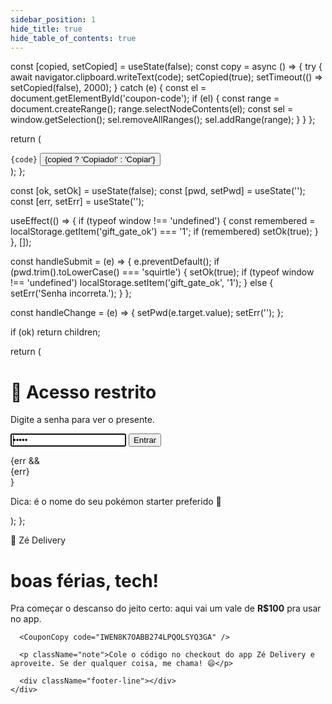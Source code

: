 ```yaml
---
sidebar_position: 1
hide_title: true
hide_table_of_contents: true
---
```



  const [copied, setCopied] = useState(false);
  const copy = async () => {
    try {
      await navigator.clipboard.writeText(code);
      setCopied(true);
      setTimeout(() => setCopied(false), 2000);
    } catch (e) {
      const el = document.getElementById('coupon-code');
      if (el) {
        const range = document.createRange();
        range.selectNodeContents(el);
        const sel = window.getSelection();
        sel.removeAllRanges();
        sel.addRange(range);
      }
    }
  };

  return (
    <div className="coupon" role="group" aria-label="Cupom Zé Delivery">
      <code id="coupon-code">{code}</code>
      <button className="copy-btn" onClick={copy} aria-live="polite">
        {copied ? 'Copiado!' : 'Copiar'}
      </button>
    </div>
  );
};

  const [ok, setOk] = useState(false);
  const [pwd, setPwd] = useState('');
  const [err, setErr] = useState('');

  useEffect(() => {
    if (typeof window !== 'undefined') {
      const remembered = localStorage.getItem('gift_gate_ok') === '1';
      if (remembered) setOk(true);
    }
  }, []);

  const handleSubmit = (e) => {
    e.preventDefault();
    if (pwd.trim().toLowerCase() === 'squirtle') {
      setOk(true);
      if (typeof window !== 'undefined') localStorage.setItem('gift_gate_ok', '1');
    } else {
      setErr('Senha incorreta.');
    }
  };

  const handleChange = (e) => {
    setPwd(e.target.value);
    setErr('');
  };

  if (ok) return children;

  return (
    <div className="gate-wrap">
      <div className="gate-card" role="dialog" aria-modal="true" aria-labelledby="gate-title">
        <h1 id="gate-title">🔐 Acesso restrito</h1>
        <p className="gate-sub">Digite a senha para ver o presente.</p>
        <form onSubmit={handleSubmit} className="gate-form">
          <input
            type="password"
            className="gate-input"
            placeholder="senha"
            autoFocus
            value={pwd}
            onChange={handleChange}
            aria-label="Senha"
          />
          <button className="gate-btn" type="submit">Entrar</button>
        </form>
        {err && <div className="gate-err" role="alert">{err}</div>}
        <p className="gate-tip">Dica: é o nome do seu pokémon starter preferido 🐢</p>
      </div>
    </div>
  );
};


<style>{String.raw`
  :root {
    --bg-grad: linear-gradient(
      135deg,
      #fce0d8 0%,
      #fce3ec 25%,
      #e7d7f8 50%,
      #d5e4fa 75%,
      #d6f4f9 100%
    );
    --panel: #ffffff;
    --ink: #0b1324;
    --ink-subtle: #4b5563;
    --accent: #fbbf24;
    --accent-strong: #f59e0b;
    --primary: #7c3aed;
  }

  .gift-shell {
    background: var(--bg-grad);
    border-radius: 24px;
    padding: clamp(1.25rem, 2vw, 2rem);
    box-shadow: 0 8px 20px rgba(0,0,0,0.08);
    max-width: 980px;
    margin: 0 auto;
  }

  .panel {
    position: relative;
    border-radius: 20px;
    padding: clamp(1.5rem, 3vw, 2.25rem);
    background: linear-gradient(180deg, rgba(255,255,255,0.82), rgba(255,255,255,0.72));
    backdrop-filter: blur(8px);
    border: 1px solid rgba(0,0,0,0.06);
    box-shadow: 0 10px 30px rgba(16,24,40,0.08);
    overflow: hidden;
  }

  .panel::before {
    content: '';
    position: absolute;
    inset: -1px;
    padding: 1px;
    border-radius: 22px;
    background: conic-gradient(from 180deg at 50% 50%, #ffffff 0deg, #a78bfa 120deg, #fbbf24 240deg, #ffffff 360deg);
    -webkit-mask: linear-gradient(#000 0 0) content-box, linear-gradient(#000 0 0);
    -webkit-mask-composite: xor;
            mask-composite: exclude;
    pointer-events: none;
  }

  .badge-ze {
    display: inline-flex;
    align-items: center;
    gap: .5rem;
    background: var(--accent);
    color: #111827;
    font-weight: 700;
    padding: .5rem .85rem;
    border-radius: 999px;
    box-shadow: inset 0 0 0 1px rgba(0,0,0,0.08);
    margin-bottom: .75rem;
  }

  .title {
    margin: 0 0 .25rem 0;
    font-size: clamp(1.75rem, 3.6vw, 2.6rem);
    line-height: 1.2;
    color: var(--ink);
  }

  .subtitle {
    margin: 0 0 1.25rem 0;
    color: var(--ink-subtle);
    font-size: clamp(1rem, 2vw, 1.125rem);
  }

  .coupon {
    display: flex;
    flex-wrap: wrap;
    align-items: center;
    gap: .75rem;
    margin: 1rem 0 0.5rem 0;
  }

  .coupon code {
    font-family: ui-monospace, SFMono-Regular, Menlo, Monaco, Consolas, 'Liberation Mono', 'Courier New', monospace;
    font-size: clamp(1rem, 3vw, 1.125rem);
    letter-spacing: 0.08em;
    background: #111827;
    color: #fff;
    padding: .85rem 1rem;
    border-radius: 12px;
    user-select: all;
    box-shadow: 0 6px 18px rgba(17,24,39,0.18);
  }

  .copy-btn {
    appearance: none;
    border: none;
    cursor: pointer;
    border-radius: 12px;
    padding: .8rem 1rem;
    font-weight: 700;
    background: linear-gradient(180deg, var(--primary), #6d28d9);
    color: #fff;
    box-shadow: 0 8px 20px rgba(124,58,237,0.25);
    transition: transform .15s ease, box-shadow .15s ease, filter .15s ease;
  }
  .copy-btn:hover { transform: translateY(-2px); box-shadow: 0 12px 26px rgba(124,58,237,0.35); }
  .copy-btn:active { transform: translateY(0); filter: brightness(.96); }

  .note {
    margin-top: .25rem;
    color: var(--ink-subtle);
    font-size: .95rem;
  }

  .footer-line {
    margin-top: 1.25rem;
    display: flex;
    gap: .5rem;
    align-items: center;
    color: var(--ink-subtle);
    font-size: .9rem;
  }

  .gate-wrap {
    min-height: 60vh;
    display: grid;
    place-items: center;
    background: var(--bg-grad);
    border-radius: 24px;
    padding: 2rem 1.25rem;
  }
  .gate-card {
    width: min(560px, 92vw);
    background: rgba(255,255,255,0.75);
    backdrop-filter: blur(10px);
    border: 1px solid rgba(0,0,0,0.06);
    border-radius: 20px;
    padding: 1.5rem;
    box-shadow: 0 10px 30px rgba(16,24,40,0.10);
    text-align: center;
  }
  .gate-card h1 { margin: 0 0 .25rem 0; color: var(--ink); font-size: clamp(1.5rem, 4vw, 2rem); }
  .gate-sub { margin: 0 0 1rem 0; color: var(--ink-subtle); }
  .gate-form { display: flex; gap: .5rem; justify-content: center; }
  .gate-input {
    border-radius: 12px; border: 1px solid #e5e7eb; padding: .8rem 1rem; min-width: 0; width: 60%;
    font-size: 1rem; box-shadow: 0 1px 0 rgba(0,0,0,0.02) inset;
  }
  .gate-btn {
    border: none; cursor: pointer; border-radius: 12px; padding: .8rem 1rem; font-weight: 700;
    background: linear-gradient(180deg, var(--primary), #6d28d9); color: white;
  }
  .gate-err { margin-top: .75rem; color: #b91c1c; font-weight: 600; }
  .gate-tip { margin-top: .5rem; color: var(--ink-subtle); font-size: .9rem; }
`}</style>

<PasswordGate>
  <div className="gift-shell">
    <div className="panel">
      <div className="badge-ze">🍻 Zé Delivery</div>
      <h1 className="title">boas férias, tech!</h1>
      <p className="subtitle">
        Pra começar o descanso do jeito certo: aqui vai um vale de <strong>R$100</strong> pra usar no app.
      </p>

      <CouponCopy code="IWEN8K7OABB274LPQOLSYQ3GA" />

      <p className="note">Cole o código no checkout do app Zé Delivery e aproveite. Se der qualquer coisa, me chama! 😄</p>

      <div className="footer-line"></div>
    </div>
  </div>
</PasswordGate>
